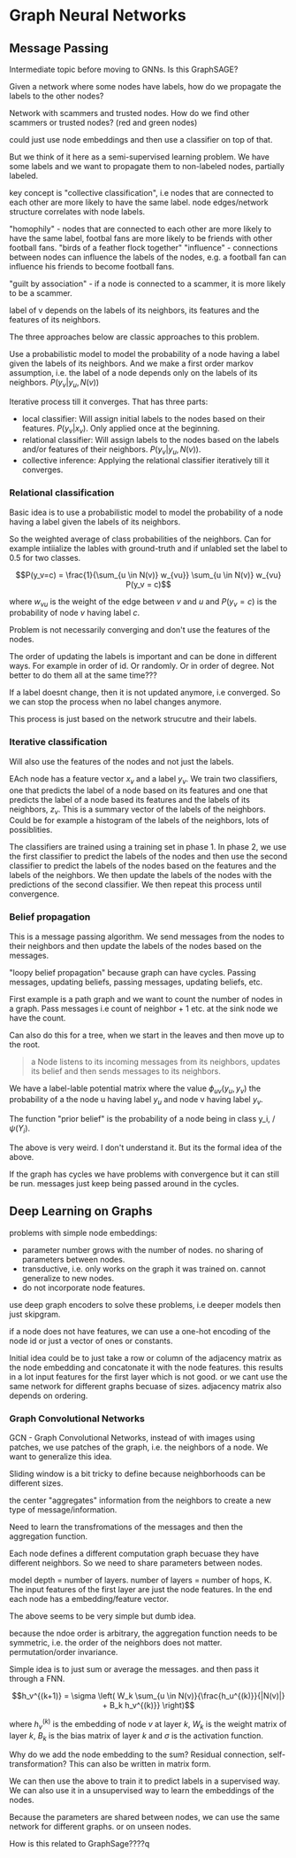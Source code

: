 # Graph Neural Networks

## Message Passing

Intermediate topic before moving to GNNs. Is this GraphSAGE?

Given a network where some nodes have labels, how do we propagate the labels to the other nodes?

Network with scammers and trusted nodes. How do we find other scammers or trusted nodes? (red and green nodes)

could just use node embeddings and then use a classifier on top of that.

But we think of it here as a semi-supervised learning problem. We have some labels and we want to propagate them to non-labeled nodes, partially labeled.

key concept is "collective classification", i.e nodes that are connected to each other are more likely to have the same label.
node edges/network structure correlates with node labels.

 "homophily" - nodes that are connected to each other are more likely to have the same label, footbal fans are more likely to be friends with other football fans. 
 "birds of a feather flock together"
 "influence" - connections between nodes can influence the labels of the nodes, e.g. a football fan can influence his friends to become football fans.

"guilt by association" - if a node is connected to a scammer, it is more likely to be a scammer.

label of v depends on the labels of its neighbors, its features and the features of its neighbors.

The three approaches below are classic approaches to this problem.

Use a probabilistic model to model the probability of a node having a label given the labels of its neighbors. And we make a first order markov assumption, 
i.e. the label of a node depends only on the labels of its neighbors. $P(y_v | y_u, N(v))$

Iterative process till it converges. That has three parts:

- local classifier: Will assign initial labels to the nodes based on their features. $P(y_v | x_v)$. Only applied once at the beginning.
- relational classifier: Will assign labels to the nodes based on the labels and/or features of their neighbors. $P(y_v | y_u, N(v))$.
- collective inference: Applying the relational classifier iteratively till it converges.

### Relational classification

Basic idea is to use a probabilistic model to model the probability of a node having a label given the labels of its neighbors. 

So the weighted average of class probabilities of the neighbors. Can for example intiialize the lables with ground-truth and if unlabled set the label to 0.5 for two classes.

$$P(y_v=c) = \frac{1}{\sum_{u \in N(v)} w_{vu}} \sum_{u \in N(v)} w_{vu} P(y_v = c)$$

where $w_{vu}$ is the weight of the edge between $v$ and $u$ and $P(y_v = c)$ is the probability of node $v$ having label $c$.

Problem is not necessarily converging and don't use the features of the nodes.

The order of updating the labels is important and can be done in different ways. For example in order of id. Or randomly. Or in order of degree. Not better to do
them all at the same time???

If a label doesnt change, then it is not updated anymore, i.e converged. So we can stop the process when no label changes anymore.

This process is just based on the network strucutre and their labels.

### Iterative classification

Will also use the features of the nodes and not just the labels.

EAch node has a feature vector $x_v$ and a label $y_v$. We train two classifiers, one that predicts the label of a node based on its features 
and one that predicts the label of a node based its features and the labels of its neighbors, $z_v$. This is a summary vector of the labels of the neighbors.
Could be for example a histogram of the labels of the neighbors, lots of possiblities.

The classifiers are trained using a training set in phase 1. In phase 2, we use the first classifier to predict the labels of the nodes and then use the second classifier
to predict the labels of the nodes based on the features and the labels of the neighbors. We then update the labels of the nodes with the predictions of the second classifier.
We then repeat this process until convergence.

### Belief propagation

This is a message passing algorithm. We send messages from the nodes to their neighbors and then update the labels of the nodes based on the messages.

"loopy belief propagation" because graph can have cycles. Passing messages, updating beliefs, passing messages, updating beliefs, etc.

First example is a path graph and we want to count the number of nodes in a graph. Pass messages i.e count of neighbor + 1 etc. at the sink node we have the count.

Can also do this for a tree, when we start in the leaves and then move up to the root.

> a Node listens to its incoming messages from its neighbors, updates its belief and then sends messages to its neighbors.

We have a label-lable potential matrix where the value $\phi_{uv}(y_u, y_v)$ the probability of a the node u having label $y_u$ and node v having label $y_v$.

The function "prior belief" is the probability of a node being in class y_i, $/\psi(Y_i)$.

The above is very weird. I don't understand it. But its the formal idea of the above.

If the graph has cycles we have problems with convergence but it can still be run. messages just keep being passed around in the cycles.

## Deep Learning on Graphs

problems with simple node embeddings:

- parameter number grows with the number of nodes. no sharing of parameters between nodes.
- transductive, i.e. only works on the graph it was trained on. cannot generalize to new nodes.
- do not incorporate node features.

use deep graph encoders to solve these problems, i.e deeper models then just skipgram.

if a node does not have features, we can use a one-hot encoding of the node id or just a vector of ones or constants.

Initial idea could be to just take a row or column of the adjacency matrix as the node embedding and concatonate it with the node features.
this results in a lot input features for the first layer which is not good. or we cant use the same network for different graphs becuase of sizes.
adjacency matrix also depends on ordering.

### Graph Convolutional Networks

GCN - Graph Convolutional Networks, instead of with images using patches, we use patches of the graph, i.e. the neighbors of a node. We want to generalize this idea.

Sliding window is a bit tricky to define because neighborhoods can be different sizes.

the center "aggregates" information from the neighbors to create a new type of message/information. 

Need to learn the transfromations of the messages and then the aggregation function.

Each node defines a different computation graph becuase they have different neighbors. So we need to share parameters between nodes.

model depth = number of layers. number of layers = number of hops, K. The input features of the first layer are just the node features. In the end each 
node has a embedding/feature vector.

The above seems to be very simple but dumb idea.

because the ndoe order is arbitrary, the aggregation function needs to be symmetric, i.e. the order of the neighbors does not matter. permutation/order invariance.

Simple idea is to just sum or average the messages. and then pass it through a FNN.

$$h_v^{(k+1)} = \sigma \left( W_k \sum_{u \in N(v)}{\frac{h_u^{(k)}}{|N(v)|} + B_k h_v^{(k)}} \right)$$

where $h_v^{(k)}$ is the embedding of node $v$ at layer $k$, $W_k$ is the weight matrix of layer $k$, $B_k$ is the bias matrix of layer $k$ 
and $\sigma$ is the activation function.

Why do we add the node embedding to the sum? Residual connection, self-transformation? This can also be written in matrix form.

We can then use the above to train it to predict labels in a supervised way. 
We can also use it in a unsupervised way to learn the embeddings of the nodes.

Because the parameters are shared between nodes, we can use the same network for different graphs. or on unseen nodes.

How is this related to GraphSage????q